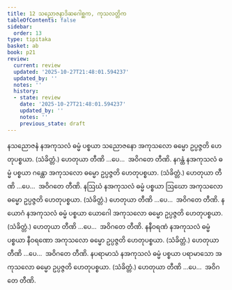 ```yaml
---
title: 12 သညောဇနာဒိဆဂေါစ္ဆက, ကုသလတ္တိက
tableOfContents: false
sidebar:
  order: 13
type: tipitaka
basket: ab
book: p21
review:
  current: review
  updated: '2025-10-27T21:48:01.594237'
  updated_by: ''
  notes: ''
  history:
  - state: review
    date: '2025-10-27T21:48:01.594237'
    updated_by: ''
    notes: ''
    previous_state: draft
---
```



<ReviewStatus review={frontmatter.review} showDetails={true} />

<HypothesisAnnotation frontmatter={frontmatter} />

<DynamicBreadcrumb />

<Division number="22" book="p21" e="ch" v="40" p="355">

<Paragraph number="60" book="p21">
နသညောဇနံ နအကုသလံ ဓမ္မံ ပစ္စယာ သညောဇနော အကုသလော ဓမ္မော ဥပ္ပဇ္ဇတိ ဟေတုပစ္စယာ. (သံခိတ္တံ.)
</Paragraph>

<Paragraph number="61" book="p21">
ဟေတုယာ တီဏိ …ပေ…  အဝိဂတေ တီဏိ.
</Paragraph>

</Division>
<Division number="23" book="p21" e="ch" v="40" p="355">

<Paragraph number="62" book="p21">
နဂန္ထံ နအကုသလံ ဓမ္မံ ပစ္စယာ ဂန္ထော အကုသလော ဓမ္မော ဥပ္ပဇ္ဇတိ ဟေတုပစ္စယာ. (သံခိတ္တံ.)
</Paragraph>

<Paragraph number="63" book="p21">
ဟေတုယာ တီဏိ …ပေ…  အဝိဂတေ တီဏိ.
</Paragraph>

</Division>
<Division number="24" book="p21" e="ch" v="40" p="355">

<Paragraph number="64" book="p21">
နဩဃံ နအကုသလံ ဓမ္မံ ပစ္စယာ ဩဃော အကုသလော ဓမ္မော ဥပ္ပဇ္ဇတိ ဟေတုပစ္စယာ. (သံခိတ္တံ.)
</Paragraph>

<Paragraph number="65" book="p21">
ဟေတုယာ တီဏိ …ပေ…  အဝိဂတေ တီဏိ.
</Paragraph>

</Division>
<Division number="25" book="p21" e="ch" v="40" p="355">

<Paragraph number="66" book="p21">
နယောဂံ နအကုသလံ ဓမ္မံ ပစ္စယာ ယောဂေါ အကုသလော ဓမ္မော ဥပ္ပဇ္ဇတိ ဟေတုပစ္စယာ. (သံခိတ္တံ.)
</Paragraph>

<Paragraph number="67" book="p21">
ဟေတုယာ တီဏိ …ပေ…  အဝိဂတေ တီဏိ.
</Paragraph>

</Division>
<Division number="26" book="p21" e="ch" v="40" p="355">

<Paragraph number="68" book="p21">
နနီဝရဏံ နအကုသလံ ဓမ္မံ ပစ္စယာ နီဝရဏော အကုသလော ဓမ္မော ဥပ္ပဇ္ဇတိ ဟေတုပစ္စယာ. (သံခိတ္တံ.)
</Paragraph>

<Paragraph number="69" book="p21">
ဟေတုယာ တီဏိ …ပေ…  အဝိဂတေ တီဏိ.
</Paragraph>

</Division>
<Division number="27" book="p21" e="ch" v="40" p="355">

<Paragraph number="70" book="p21">
နပရာမာသံ နအကုသလံ ဓမ္မံ ပစ္စယာ ပရာမာသော အကုသလော ဓမ္မော ဥပ္ပဇ္ဇတိ ဟေတုပစ္စယာ. (သံခိတ္တံ.)
</Paragraph>

<Paragraph number="71" book="p21">
ဟေတုယာ တီဏိ …ပေ…  အဝိဂတေ တီဏိ.
</Paragraph>
</Division>